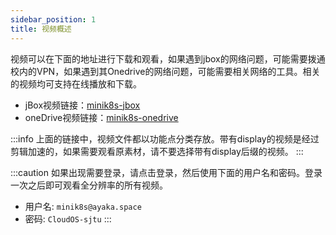 ```yaml
---
sidebar_position: 1
title: 视频概述
---
```


视频可以在下面的地址进行下载和观看，如果遇到jbox的网络问题，可能需要拨通校内的VPN，如果遇到其Onedrive的网络问题，可能需要相关网络的工具。相关的视频均可支持在线播放和下载。
- jBox视频链接：[minik8s-jbox](https://jbox.sjtu.edu.cn/l/A1vyHg)
- oneDrive视频链接：[minik8s-onedrive](https://takagi3-my.sharepoint.com/:f:/g/personal/zhangziqian_ayaka_space/ErRFcwr4XZNLrDYzMcZr7zEBUmgCfGyJ7oe0Ql6D_kcwQw?e=JRYy0T)

:::info
上面的链接中，视频文件都以功能点分类存放。带有display的视频是经过剪辑加速的，如果需要观看原素材，请不要选择带有display后缀的视频。
:::

:::caution
如果出现需要登录，请点击登录，然后使用下面的用户名和密码。登录一次之后即可观看全分辨率的所有视频。
- 用户名: `minik8s@ayaka.space`
- 密码: `CloudOS-sjtu`
:::